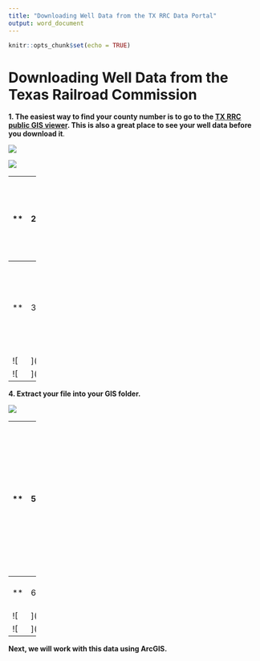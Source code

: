 ---
title: "Downloading Well Data from the TX RRC Data Portal"
output: word_document
---

```{r setup, include=FALSE}
knitr::opts_chunk$set(echo = TRUE)
```

# Downloading Well Data from the Texas Railroad Commission

**1. The easiest way to find your county number is to go to the [TX RRC public GIS viewer](https://gis.rrc.texas.gov/GISViewer/). This is also a great place to see your well data before you download it**. 

![](https://i.imgur.com/o67m0Kj.jpg)


![](https://i.imgur.com/DojaMVL.jpg)

- - - -
**2. Then, navigate to [this page](https://www.rrc.state.tx.us/resource-center/research/data-sets-available-for-download/) where you can download the shapefiles and information about the wells. First, we are going to download the well shapefile. Click on "[ArcView Shape File](https://mft.rrc.texas.gov/link/4e9023eb-e4ee-45b8-81b7-aec1494c1e8e)" to go to your download.**

![](https://i.imgur.com/Bf6n6K2.jpg)

- - - -
**3. Find the zip file with your county number and check the box. A download button will appear at the bottom of your browser. If you want the whole State, select all. Download your shapefile of the surface wells, bottom wells, and lines.** 

![](https://i.imgur.com/vzPKi2G.jpg)

![](https://i.imgur.com/pzetMtR.jpg)

- - - -
**4. Extract your file into your GIS folder.**

![](https://i.imgur.com/3wiN3ul.jpg)

- - - -
**5. We will do the same for the API data. This is the extra information about (most of) the wells listed in the shapefile in a format called DBF. If you import a DBF file into a GIS program like ArcGIS or QGIS, it will read it as a table. We will be using the columns "plugged date" and "completion" to choose our wells. When a well is [plugged](https://www.osha.gov/SLTC/etools/oilandgas/abandoning_well/abandoning.html), it is no longer active. When it is [completed](https://www.rigzone.com/training/insight.asp?insight_id=326&c_id=), it is ready to produce oil or gas.**

![](https://i.imgur.com/mCqBpBU.jpg)

- - - -
**6. Download your DBF file using the county number and extract it.**

![](https://i.imgur.com/FT9A0Hj.jpg)

![](https://i.imgur.com/vNA2Jee.jpg)

- - - -
**Next, we will work with this data using ArcGIS.**


